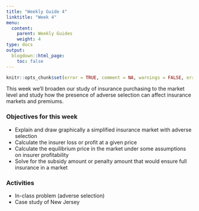 ```yaml
---
title: "Weekly Guide 4"
linktitle: "Week 4"
menu:
  content:
    parent: Weekly Guides
    weight: 4
type: docs
output:
  blogdown::html_page:
    toc: false
---
```


```r
knitr::opts_chunk$set(error = TRUE, comment = NA, warnings = FALSE, errors = FALSE, messages = FALSE, tidy = FALSE, echo = FALSE)
```

This week we'll broaden our study of insurance purchasing to the market level and study how the presence of adverse selection can affect insurance markets and premiums.

### Objectives for this week
- Explain and draw graphically a simplified insurance market with adverse selection
- Calculate the insurer loss or profit at a given price
- Calculate the equilibrium price in the market under some assumptions on insurer profitability
- Solve for the subsidy amount or penalty amount that would ensure full insurance in a market
 

### Activities
- In-class problem (adverse selection)
- Case study of New Jersey